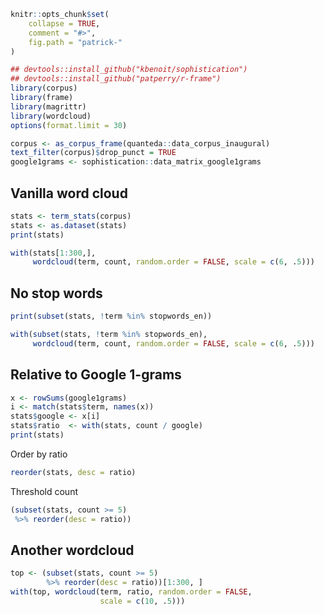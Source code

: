 
```r
knitr::opts_chunk$set(
    collapse = TRUE,
    comment = "#>",
    fig.path = "patrick-"
)
```


```r
## devtools::install_github("kbenoit/sophistication")
## devtools::install_github("patperry/r-frame")
library(corpus)
library(frame)
library(magrittr)
library(wordcloud)
options(format.limit = 30)

corpus <- as_corpus_frame(quanteda::data_corpus_inaugural)
text_filter(corpus)$drop_punct = TRUE
google1grams <- sophistication::data_matrix_google1grams
```


## Vanilla word cloud

```r
stats <- term_stats(corpus)
stats <- as.dataset(stats)
print(stats)
```

```r
with(stats[1:300,],
     wordcloud(term, count, random.order = FALSE, scale = c(6, .5)))
```

## No stop words

```r
print(subset(stats, !term %in% stopwords_en))

with(subset(stats, !term %in% stopwords_en),
     wordcloud(term, count, random.order = FALSE, scale = c(6, .5)))
```


## Relative to Google 1-grams

```r
x <- rowSums(google1grams)
i <- match(stats$term, names(x))
stats$google <- x[i]
stats$ratio  <- with(stats, count / google)
print(stats)
```

Order by ratio

```r
reorder(stats, desc = ratio)
```

Threshold count

```r
(subset(stats, count >= 5)
 %>% reorder(desc = ratio))
```

## Another wordcloud

```r
top <- (subset(stats, count >= 5)
        %>% reorder(desc = ratio))[1:300, ]
with(top, wordcloud(term, ratio, random.order = FALSE,
                    scale = c(10, .5)))
```
